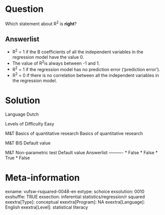 Question
========
Which statement about R<sup>2</sup> is **right**?

Answerlist
----------
* R<sup>2</sup> = 1 if the B coefficients of all the independent variables in the regression model have the value 0.
* The value of R<sup>2</sup>is always between -1 and 1.
* R<sup>2</sup> = 1 if the regression model has no prediction error ('prediction error').
* R<sup>2</sup> = 0 if there is no correlation between all the independent variables in the regression model.

Solution
========

Language Dutch

Levels of Difficulty Easy

M&T Basics of quantitative research Basics of quantitative research

M&T BIS Default value

M&T Non-parametric test Default value
Answerlist
----------
* False
* False
* True
* False

Meta-information
================
exname: vufsw-rsquared-0048-en
extype: schoice
exsolution: 0010
exshuffle: TRUE
exsection: inferential statistics/regression/r squared
exextra[Type]: conceptual
exextra[Program]: NA
exextra[Language]: English
exextra[Level]: statistical literacy

